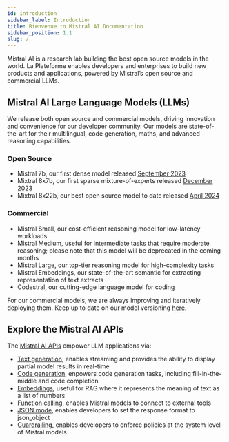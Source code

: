 ```yaml
---
id: introduction
sidebar_label: Introduction
title: Bienvenue to Mistral AI Documentation
sidebar_position: 1.1
slug: /
---
```


Mistral AI is a research lab building the best open source models in the world. La Plateforme enables developers and enterprises to build new products and applications, powered by Mistral’s open source and commercial LLMs. 

## Mistral AI Large Language Models (LLMs)

We release both open source and commercial models, driving innovation and convenience for our developer community. Our models are state-of-the-art for their multilingual, code generation, maths, and advanced reasoning capabilities.

### Open Source

- Mistral 7b, our first dense model released [September 2023](https://mistral.ai/news/announcing-mistral-7b/)
- Mixtral 8x7b, our first sparse mixture-of-experts released [December 2023](https://mistral.ai/news/mixtral-of-experts/)
- Mixtral 8x22b, our best open source model to date released [April 2024](https://mistral.ai/news/mixtral-8x22b/)

### Commercial

- Mistral Small, our cost-efficient reasoning model for low-latency workloads
- Mistral Medium, useful for intermediate tasks that require moderate reasoning; please note that this model will be deprecated in the coming months
- Mistral Large, our top-tier reasoning model for high-complexity tasks
- Mistral Embeddings, our state-of-the-art semantic for extracting representation of text extracts
- Codestral, our cutting-edge language model for coding 

For our commercial models, we are always improving and iteratively deploying them. Keep up to date on our model versioning [here](/getting-started/models/#api-versioning).

## Explore the Mistral AI APIs

The [Mistral AI APIs](https://console.mistral.ai/) empower LLM applications via:

- [Text generation](/capabilities/completion), enables streaming and provides the ability to display partial model results in real-time
- [Code generation](/capabilities/code_generation), enpowers code generation tasks, including fill-in-the-middle and code completion
- [Embeddings](/capabilities/embeddings), useful for RAG where it represents the meaning of text as a list of numbers
- [Function calling](/capabilities/function_calling), enables Mistral models to connect to external tools
- [JSON mode](/capabilities/json_mode), enables developers to set the response format to json_object
- [Guardrailing](/capabilities/guardrailing), enables developers to enforce policies at the system level of Mistral models
